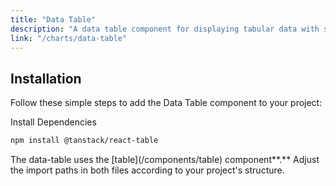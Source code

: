 ```yaml
---
title: "Data Table"
description: "A data table component for displaying tabular data with sorting, filtering, and pagination capabilities."
link: "/charts/data-table"
---
```


<ComponentPreview name="data-table-demo" />

## Installation

Follow these simple steps to add the Data Table component to your project:

<Steps>

<Step>
Install Dependencies
</Step>

```bash 
npm install @tanstack/react-table 
```

<Step>
The data-table uses the [table](/components/table) component**.**
</Step>

<Step>
    Adjust the import paths in both files according to your project's structure.
</Step>

</Steps>